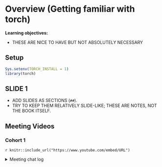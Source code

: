 # Overview (Getting familiar with torch)

**Learning objectives:**

- THESE ARE NICE TO HAVE BUT NOT ABSOLUTELY NECESSARY

## Setup {-}

```r
Sys.setenv(TORCH_INSTALL = 1)
library(torch)
```

## SLIDE 1 {-}

- ADD SLIDES AS SECTIONS (`##`).
- TRY TO KEEP THEM RELATIVELY SLIDE-LIKE; THESE ARE NOTES, NOT THE BOOK ITSELF.

## Meeting Videos {-}

### Cohort 1 {-}

`r knitr::include_url("https://www.youtube.com/embed/URL")`

<details>
<summary> Meeting chat log </summary>

```
LOG
```
</details>
